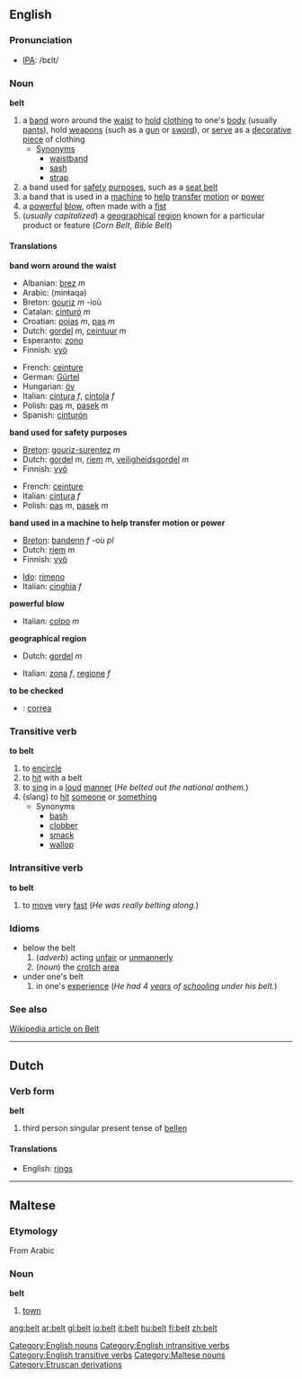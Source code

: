 ==English==
===Pronunciation===
*[[IPA]]: /bεlt/
===Noun===
'''belt'''

# a [[band]] worn around the [[waist]] to [[hold]] [[clothing]] to one's [[body]] (usually [[pants]]), hold [[weapon]]s (such as a [[gun]] or [[sword]]), or [[serve]] as a [[decorative]] [[piece]] of clothing
#* [[Synonym]]s
#** [[waistband]]
#** [[sash]]
#** [[strap]]
# a band used for [[safety]] [[purpose]]s, such as a [[seat belt]]
# a band that is used in a [[machine]] to [[help]] [[transfer]] [[motion]] or [[power]]
# a [[powerful]] [[blow]], often made with a [[fist]]
# (''usually capitalized'') a [[geographical]] [[region]] known for a particular product or feature (''Corn Belt'', ''Bible Belt'')

====Translations====
'''band worn around the waist'''
{{top}}
*Albanian: [[brez]] ''m''
*Arabic: {{ARchar|[[منطقة]]}} (minŧaqa)
*Breton: [[gouriz]] ''m'' -ioù
*Catalan: [[cinturó]] ''m''
*Croatian: [[pojas]] ''m'', [[pas]] ''m''
*Dutch: [[gordel]] ''m'', [[ceintuur]] ''m''
*Esperanto: [[zono]]
*Finnish: [[vyö]]
{{mid}}
*French: [[ceinture]] {{f}}
*German: [[Gürtel]] {{m}}
*Hungarian: [[öv]]
*Italian: [[cintura]] ''f'', [[cintola]] ''f''
*Polish: [[pas]] ''m'', [[pasek]] ''m''
*Spanish: [[cinturón]] {{m}}
{{bottom}}

'''band used for safety purposes'''
{{top}}
*[[Breton]]: [[gouriz-surentez]] ''m''
*Dutch: [[gordel]] ''m'', [[riem]] ''m'', [[veiligheidsgordel]] ''m''
*Finnish: [[vyö]]
{{mid}}
*French: [[ceinture]] {{f}}
*Italian: [[cintura]] ''f''
*Polish: [[pas]] ''m'', [[pasek]] ''m''
{{bottom}}

'''band used in a machine to help transfer motion or power'''
{{top}}
*[[Breton]]: [[bandenn]] ''f'' -où ''pl''
*Dutch: [[riem]] ''m''
*Finnish: [[vyö]]
{{mid}}
*[[Ido]]: [[rimeno]]
*Italian: [[cinghia]] ''f''
{{bottom}}

'''powerful blow'''
{{top}}
*Italian: [[colpo]] ''m''
{{mid}}
{{bottom}}

'''geographical region'''
{{top}}
*Dutch: [[gordel]] ''m''
{{mid}}
*Italian: [[zona]] ''f'', [[regione]] ''f''
{{bottom}}

'''to be checked'''
*{{ttbc|Spanish}}: [[correa]] {{f}}

===Transitive verb===
'''to belt'''

# to [[encircle]]
# to [[hit]] with a belt
# to [[sing]] in a [[loud]] [[manner]] (''He belted out the national anthem.'')
# (slang) to [[hit]] [[someone]] or [[something]]
#* Synonyms
#** [[bash]]
#** [[clobber]]
#** [[smack]]
#** [[wallop]]

===Intransitive verb===
'''to belt'''

# to [[move]] very [[fast]] (''He was really belting along.'')

===Idioms===
* below the belt
*# (''adverb'') acting [[unfair]] or [[unmannerly]]
*# (''noun'') the [[crotch]] [[area]]
* under one's belt
*# in one's [[experience]] (''He had 4 [[year]]s of [[school]]ing under his belt.'')

===See also===
[http://en.wikipedia.org/wiki/Belt Wikipedia article on Belt]

[[Category:English nouns]]
[[Category:English intransitive verbs]]
[[Category:English transitive verbs]]

----

==Dutch==
===Verb form===
'''belt'''

# third person singular present tense of [[bellen]]

====Translations====
*English: [[rings]]

----

==Maltese==
===Etymology===
From Arabic
===Noun===
'''belt'''

#[[town]]

[[Category:Maltese nouns]]
[[Category:Etruscan derivations]]

[[ang:belt]]
[[ar:belt]]
[[gl:belt]]
[[io:belt]]
[[it:belt]]
[[hu:belt]]
[[fi:belt]]
[[zh:belt]]